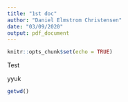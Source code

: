 ```yaml
---
title: "1st doc"
author: "Daniel Elmstrom Christensen"
date: "03/09/2020"
output: pdf_document
---
```


```r
knitr::opts_chunk$set(echo = TRUE)
```

Test

yyuk

```r
getwd()
```

